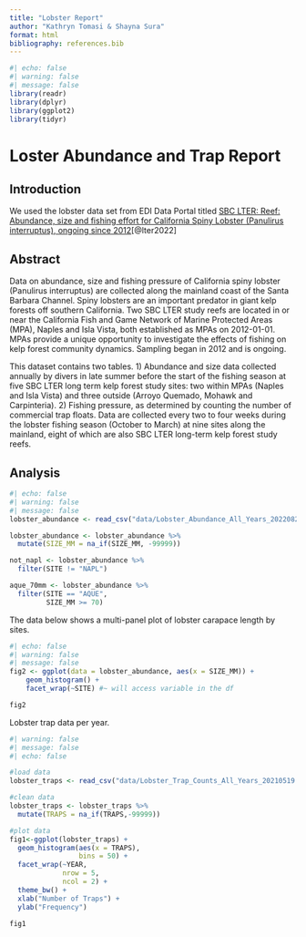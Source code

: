 ```yaml
---
title: "Lobster Report"
author: "Kathryn Tomasi & Shayna Sura"
format: html
bibliography: references.bib
---
```


<!--
We published this report as a page on GitHub on October 4, 2023. This report can be found online at this website URL: https://kathryntomasi.github.io/kathryn-shayna/lobster-report.html

-->



```r
#| echo: false
#| warning: false
#| message: false
library(readr)
library(dplyr)
library(ggplot2)
library(tidyr)
```

# Loster Abundance and Trap Report

## Introduction

We used the lobster data set from EDI Data Portal titled [SBC LTER: Reef: Abundance, size and fishing effort for California Spiny Lobster (Panulirus interruptus), ongoing since 2012](https://portal.edirepository.org/nis/mapbrowse?packageid=knb-lter-sbc.77.8)[@lter2022]

## Abstract 

Data on abundance, size and fishing pressure of California spiny lobster (Panulirus interruptus) are collected along the mainland coast of the Santa Barbara Channel. Spiny lobsters are an important predator in giant kelp forests off southern California. Two SBC LTER study reefs are located in or near the California Fish and Game Network of Marine Protected Areas (MPA), Naples and Isla Vista, both established as MPAs on 2012-01-01. MPAs provide a unique opportunity to investigate the effects of fishing on kelp forest community dynamics. Sampling began in 2012 and is ongoing.

This dataset contains two tables. 1) Abundance and size data collected annually by divers in late summer before the start of the fishing season at five SBC LTER long term kelp forest study sites: two within MPAs (Naples and Isla Vista) and three outside (Arroyo Quemado, Mohawk and Carpinteria). 2) Fishing pressure, as determined by counting the number of commercial trap floats. Data are collected every two to four weeks during the lobster fishing season (October to March) at nine sites along the mainland, eight of which are also SBC LTER long-term kelp forest study reefs.

## Analysis

```r
#| echo: false
#| warning: false
#| message: false
lobster_abundance <- read_csv("data/Lobster_Abundance_All_Years_20220829.csv")

lobster_abundance <- lobster_abundance %>% 
  mutate(SIZE_MM = na_if(SIZE_MM, -99999))

not_napl <- lobster_abundance %>% 
  filter(SITE != "NAPL")

aque_70mm <- lobster_abundance %>% 
  filter(SITE == "AQUE",
         SIZE_MM >= 70)
```

The data below shows a multi-panel plot of lobster carapace length by sites. 

```r
#| echo: false
#| warning: false
#| message: false
fig2 <- ggplot(data = lobster_abundance, aes(x = SIZE_MM)) +
    geom_histogram() +
    facet_wrap(~SITE) #~ will access variable in the df

fig2
```


Lobster trap data per year.

```r
#| warning: false
#| message: false
#| echo: false

#load data
lobster_traps <- read_csv("data/Lobster_Trap_Counts_All_Years_20210519.csv")

#clean data
lobster_traps <- lobster_traps %>% 
  mutate(TRAPS = na_if(TRAPS,-99999))

#plot data
fig1<-ggplot(lobster_traps) +
  geom_histogram(aes(x = TRAPS),
                 bins = 50) +
  facet_wrap(~YEAR,
             nrow = 5,
             ncol = 2) +
  theme_bw() +
  xlab("Number of Traps") +
  ylab("Frequency")

fig1
```


